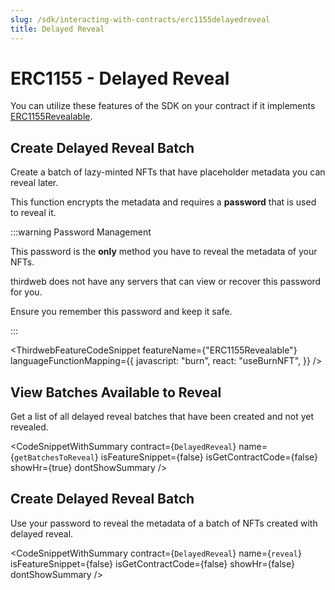 ```yaml
---
slug: /sdk/interacting-with-contracts/erc1155delayedreveal
title: Delayed Reveal
---
```



# ERC1155 - Delayed Reveal

You can utilize these features of the SDK on your contract if it implements [ERC1155Revealable](/extensions/erc1155revealable).

<div className="row" style={{ marginBottom: 24 }}>
  <div className="col col--12" style={{ marginTop: 8 }}>
    <QuickstartCard
      name="Learn how to implement ERC1155Burnable in your smart contract"
      link={"/extensions/erc1155revealable"}
      image="/assets/icons/general.png"
    />
  </div>
</div>

## Create Delayed Reveal Batch

Create a batch of lazy-minted NFTs that have placeholder metadata you can reveal later.

This function encrypts the metadata and requires a **password** that is used to reveal it.

:::warning Password Management

This password is the **only** method you have to reveal the metadata of your NFTs.

thirdweb does not have any servers that can view or recover this password for you.

Ensure you remember this password and keep it safe.

:::

<ThirdwebFeatureCodeSnippet
  featureName={"ERC1155Revealable"}
  languageFunctionMapping={{
    javascript: "burn",
    react: "useBurnNFT",
  }}
/>

## View Batches Available to Reveal

Get a list of all delayed reveal batches that have been created and not yet revealed.

<CodeSnippetWithSummary
  contract={`DelayedReveal`}
  name={`getBatchesToReveal`}
  isFeatureSnippet={false}
  isGetContractCode={false}
  showHr={true}
  dontShowSummary
/>

## Create Delayed Reveal Batch

Use your password to reveal the metadata of a batch of NFTs created with delayed reveal.

<CodeSnippetWithSummary
  contract={`DelayedReveal`}
  name={`reveal`}
  isFeatureSnippet={false}
  isGetContractCode={false}
  showHr={false}
  dontShowSummary
/>
